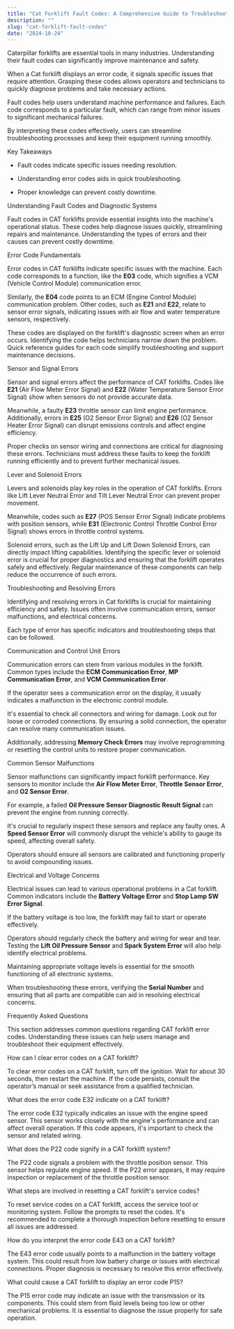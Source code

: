```yaml
---
title: "Cat Forklift Fault Codes: A Comprehensive Guide to Troubleshooting"
description: ""
slug: "cat-forklift-fault-codes"
date: "2024-10-24"
---
```



Caterpillar forklifts are essential tools in many industries. Understanding their fault codes can significantly improve maintenance and safety. 

When a Cat forklift displays an error code, it signals specific issues that require attention. Grasping these codes allows operators and technicians to quickly diagnose problems and take necessary actions.

Fault codes help users understand machine performance and failures. Each code corresponds to a particular fault, which can range from minor issues to significant mechanical failures. 

By interpreting these codes effectively, users can streamline troubleshooting processes and keep their equipment running smoothly.

Key Takeaways

- Fault codes indicate specific issues needing resolution.

- Understanding error codes aids in quick troubleshooting.

- Proper knowledge can prevent costly downtime.

Understanding Fault Codes and Diagnostic Systems

Fault codes in CAT forklifts provide essential insights into the machine's operational status. These codes help diagnose issues quickly, streamlining repairs and maintenance. Understanding the types of errors and their causes can prevent costly downtime.

Error Code Fundamentals

Error codes in CAT forklifts indicate specific issues with the machine. Each code corresponds to a function, like the **E03** code, which signifies a VCM (Vehicle Control Module) communication error. 

Similarly, the **E04** code points to an ECM (Engine Control Module) communication problem. Other codes, such as **E21** and **E22**, relate to sensor error signals, indicating issues with air flow and water temperature sensors, respectively.

These codes are displayed on the forklift's diagnostic screen when an error occurs. Identifying the code helps technicians narrow down the problem. Quick reference guides for each code simplify troubleshooting and support maintenance decisions.

Sensor and Signal Errors

Sensor and signal errors affect the performance of CAT forklifts. Codes like **E21** (Air Flow Meter Error Signal) and **E22** (Water Temperature Sensor Error Signal) show when sensors do not provide accurate data. 

Meanwhile, a faulty **E23** throttle sensor can limit engine performance. Additionally, errors in **E25** (O2 Sensor Error Signal) and **E26** (O2 Sensor Heater Error Signal) can disrupt emissions controls and affect engine efficiency.

Proper checks on sensor wiring and connections are critical for diagnosing these errors. Technicians must address these faults to keep the forklift running efficiently and to prevent further mechanical issues.

Lever and Solenoid Errors

Levers and solenoids play key roles in the operation of CAT forklifts. Errors like Lift Lever Neutral Error and Tilt Lever Neutral Error can prevent proper movement. 

Meanwhile, codes such as **E27** (POS Sensor Error Signal) indicate problems with position sensors, while **E31** (Electronic Control Throttle Control Error Signal) shows errors in throttle control systems.

Solenoid errors, such as the Lift Up and Lift Down Solenoid Errors, can directly impact lifting capabilities. Identifying the specific lever or solenoid error is crucial for proper diagnostics and ensuring that the forklift operates safely and effectively. Regular maintenance of these components can help reduce the occurrence of such errors.

Troubleshooting and Resolving Errors

Identifying and resolving errors in Cat forklifts is crucial for maintaining efficiency and safety. Issues often involve communication errors, sensor malfunctions, and electrical concerns. 

Each type of error has specific indicators and troubleshooting steps that can be followed.

Communication and Control Unit Errors

Communication errors can stem from various modules in the forklift. Common types include the **ECM Communication Error**, **MP Communication Error**, and **VCM Communication Error**. 

If the operator sees a communication error on the display, it usually indicates a malfunction in the electronic control module.

It's essential to check all connectors and wiring for damage. Look out for loose or corroded connections. By ensuring a solid connection, the operator can resolve many communication issues. 

Additionally, addressing **Memory Check Errors** may involve reprogramming or resetting the control units to restore proper communication.

Common Sensor Malfunctions

Sensor malfunctions can significantly impact forklift performance. Key sensors to monitor include the **Air Flow Meter Error**, **Throttle Sensor Error**, and **O2 Sensor Error**. 

For example, a failed **Oil Pressure Sensor Diagnostic Result Signal** can prevent the engine from running correctly. 

It's crucial to regularly inspect these sensors and replace any faulty ones. A **Speed Sensor Error** will commonly disrupt the vehicle's ability to gauge its speed, affecting overall safety. 

Operators should ensure all sensors are calibrated and functioning properly to avoid compounding issues.

Electrical and Voltage Concerns

Electrical issues can lead to various operational problems in a Cat forklift. Common indicators include the **Battery Voltage Error** and **Stop Lamp SW Error Signal**. 

If the battery voltage is too low, the forklift may fail to start or operate effectively.

Operators should regularly check the battery and wiring for wear and tear. Testing the **Lift Oil Pressure Sensor** and **Spark System Error** will also help identify electrical problems. 

Maintaining appropriate voltage levels is essential for the smooth functioning of all electronic systems. 

When troubleshooting these errors, verifying the **Serial Number** and ensuring that all parts are compatible can aid in resolving electrical concerns.

Frequently Asked Questions

This section addresses common questions regarding CAT forklift error codes. Understanding these issues can help users manage and troubleshoot their equipment effectively.

How can I clear error codes on a CAT forklift?

To clear error codes on a CAT forklift, turn off the ignition. Wait for about 30 seconds, then restart the machine. If the code persists, consult the operator’s manual or seek assistance from a qualified technician.

What does the error code E32 indicate on a CAT forklift?

The error code E32 typically indicates an issue with the engine speed sensor. This sensor works closely with the engine's performance and can affect overall operation. If this code appears, it's important to check the sensor and related wiring.

What does the P22 code signify in a CAT forklift system?

The P22 code signals a problem with the throttle position sensor. This sensor helps regulate engine speed. If the P22 error appears, it may require inspection or replacement of the throttle position sensor.

What steps are involved in resetting a CAT forklift's service codes?

To reset service codes on a CAT forklift, access the service tool or monitoring system. Follow the prompts to reset the codes. It's recommended to complete a thorough inspection before resetting to ensure all issues are addressed.

How do you interpret the error code E43 on a CAT forklift?

The E43 error code usually points to a malfunction in the battery voltage system. This could result from low battery charge or issues with electrical connections. Proper diagnosis is necessary to resolve this error effectively.

What could cause a CAT forklift to display an error code P15?

The P15 error code may indicate an issue with the transmission or its components. This could stem from fluid levels being too low or other mechanical problems. It is essential to diagnose the issue properly for safe operation.

